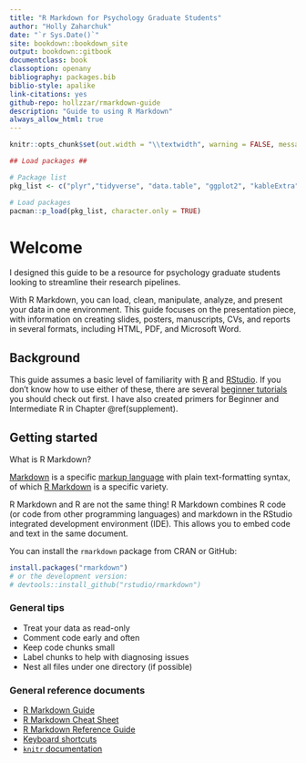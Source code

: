 ```yaml
--- 
title: "R Markdown for Psychology Graduate Students"
author: "Holly Zaharchuk"
date: "`r Sys.Date()`"
site: bookdown::bookdown_site
output: bookdown::gitbook
documentclass: book
classoption: openany
bibliography: packages.bib
biblio-style: apalike
link-citations: yes
github-repo: hollzzar/rmarkdown-guide
description: "Guide to using R Markdown"
always_allow_html: true
---
```


```r
knitr::opts_chunk$set(out.width = "\\textwidth", warning = FALSE, message = FALSE)

## Load packages ##

# Package list
pkg_list <- c("plyr","tidyverse", "data.table", "ggplot2", "kableExtra", "psych", "Rmisc", "patchwork")

# Load packages
pacman::p_load(pkg_list, character.only = TRUE)
```

# Welcome

I designed this guide to be a resource for psychology graduate students looking to streamline their research pipelines. 

With R Markdown, you can load, clean, manipulate, analyze, and present your data in one environment. 
This guide focuses on the presentation piece, with information on creating slides, posters, manuscripts, CVs, and reports in several formats, including HTML, PDF, and Microsoft Word.

## Background

This guide assumes a basic level of familiarity with [R](https://www.r-project.org/) and [RStudio](https://rstudio.com/products/rstudio/download/). 
If you don't know how to use either of these, there are several [beginner tutorials](https://education.rstudio.com/learn/beginner/) you should check out first. 
I have also created primers for Beginner and Intermediate R in Chapter \@ref(supplement).

## Getting started

What is R Markdown?

[Markdown](https://en.wikipedia.org/wiki/Markdown) is a specific [markup language](https://en.wikipedia.org/wiki/Markup_language) with plain text-formatting syntax, of which [R Markdown](https://cran.r-project.org/web/packages/stationery/vignettes/Rmarkdown.pdf) is a specific variety.

R Markdown and R are not the same thing!
R Markdown combines R code (or code from other programming languages) and markdown in the RStudio integrated development environment (IDE). 
This allows you to embed code and text in the same document.

You can install the `rmarkdown` package from CRAN or GitHub:

```r
install.packages("rmarkdown")
# or the development version:
# devtools::install_github("rstudio/rmarkdown")
```

### General tips

- Treat your data as read-only
- Comment code early and often
- Keep code chunks small
- Label chunks to help with diagnosing issues
- Nest all files under one directory (if possible)

### General reference documents

- [R Markdown Guide](https://bookdown.org/yihui/rmarkdown/)
- [R Markdown Cheat Sheet](https://rstudio.com/wp-content/uploads/2016/03/rmarkdown-cheatsheet-2.0.pdf)
- [R Markdown Reference Guide](https://rstudio.com/wp-content/uploads/2015/03/rmarkdown-reference.pdf)
- [Keyboard shortcuts](https://support.rstudio.com/hc/en-us/articles/200711853-Keyboard-Shortcuts)
- [`knitr` documentation](https://yihui.org/knitr/)